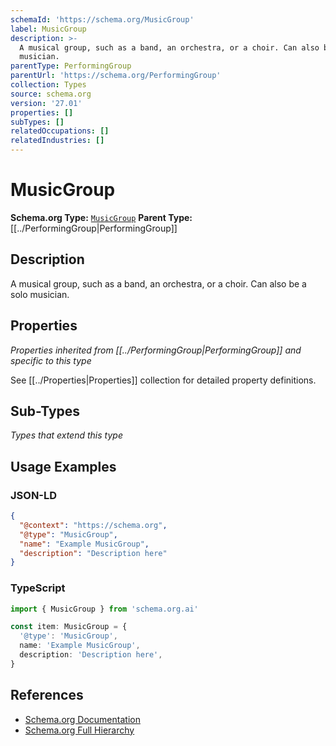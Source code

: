 ```yaml
---
schemaId: 'https://schema.org/MusicGroup'
label: MusicGroup
description: >-
  A musical group, such as a band, an orchestra, or a choir. Can also be a solo
  musician.
parentType: PerformingGroup
parentUrl: 'https://schema.org/PerformingGroup'
collection: Types
source: schema.org
version: '27.01'
properties: []
subTypes: []
relatedOccupations: []
relatedIndustries: []
---
```

# MusicGroup

**Schema.org Type:** [`MusicGroup`](https://schema.org/MusicGroup)
**Parent Type:** [[../PerformingGroup|PerformingGroup]]

## Description

A musical group, such as a band, an orchestra, or a choir. Can also be a solo musician.

## Properties

*Properties inherited from [[../PerformingGroup|PerformingGroup]] and specific to this type*

See [[../Properties|Properties]] collection for detailed property definitions.

## Sub-Types

*Types that extend this type*

## Usage Examples

### JSON-LD

```json
{
  "@context": "https://schema.org",
  "@type": "MusicGroup",
  "name": "Example MusicGroup",
  "description": "Description here"
}
```

### TypeScript

```typescript
import { MusicGroup } from 'schema.org.ai'

const item: MusicGroup = {
  '@type': 'MusicGroup',
  name: 'Example MusicGroup',
  description: 'Description here',
}
```

## References

- [Schema.org Documentation](https://schema.org/MusicGroup)
- [Schema.org Full Hierarchy](https://schema.org/docs/full.html)
